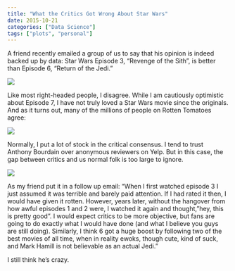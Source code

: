 ```yaml
---
title: "What the Critics Got Wrong About Star Wars"
date: 2015-10-21
categories: ["Data Science"]
tags: ["plots", "personal"]
---
```


A friend recently emailed a group of us to say that his opinion is indeed backed up by data: Star Wars Episode 3, "Revenge of the Sith", is better than Episode 6, "Return of the Jedi." 

![](/images/2015/StatWars/Critics.png)

Like most right-headed people, I disagree. While I am cautiously optimistic about Episode 7, I have not truly loved a Star Wars movie since the originals. And as it turns out, many of the millions of people on Rotten Tomatoes agree:

![](/images/2015/StatWars/Audience.png)

Normally, I put a lot of stock in the critical consensus. I tend to trust Anthony Bourdain over anonymous reviewers on Yelp. But in this case, the gap between critics and us normal folk is too large to ignore. 

![](/images/2015/StatWars/Scatter.png)

As my friend put it in a follow up email: "When I first watched episode 3 I just assumed it was terrible and barely paid attention. If I had rated it then, I would have given it rotten. However, years later, without the hangover from how awful episodes 1 and 2 were, I watched it again and thought, "hey, this is pretty good". I would expect critics to be more objective, but fans are going to do exactly what I would have done (and what I believe you guys are still doing). Similarly, I think 6 got a huge boost by following two of the best movies of all time, when in reality ewoks, though cute, kind of suck, and Mark Hamill is not believable as an actual Jedi."

I still think he's crazy. 


